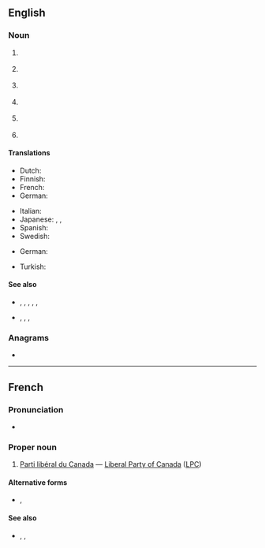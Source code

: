{{also|plc}}
==English==
{{wikipedia}}

===Noun===
{{en-noun|~}}

# {{lb|en|countable|business}} {{initialism of|en|public limited company}}
# {{lb|en|communications}} {{initialism of|en|power line communication}}
# {{lb|en|countable|electronics}} {{initialism of|en|programmable logic controller}}
# {{lb|en|uncountable|telecommunications}} {{initialism of|en|[[packet]] [[loss]] [[concealment]]}}
# {{lb|en|countable|biochemistry}} {{initialism of|en|phospholipase C}}
# {{lb|en|countable|China}} {{initialism of|en|[[prefecture-level city]]}}

====Translations====
{{trans-top|Abbreviation for public limited company}}
* Dutch: {{t|nl|N.V.}}
* Finnish: {{t|fi|oyj}}
* French: {{t+|fr|SA}}
* German: {{t+|de|AG}}
{{trans-mid}}
* Italian: {{t|it|SpA}}
* Japanese: {{t|ja|K.K.}}, {{t+|ja|株式会社|tr=kabushikigaisha}}, {{qualifier|literally}}{{t|ja|上場株式会社|tr=jōjōkabushikigaisha}}
* Spanish: {{t+|es|S.A.}}
* Swedish: {{t+|sv|AB}}
{{trans-bottom}}

{{trans-top|Abbreviation for a programmable logic controller}}
* German: {{t+|de|SPS|f}}
{{trans-mid}}
* Turkish: {{t+|tr|PLC}}
{{trans-bottom}}

====See also====
* {{sense|business}} {{l|en|Co.}}, {{l|en|Corp.}}, {{l|en|Inc.}}, {{l|en|LLC}}, {{l|en|Ltd.}}, {{l|en|plc}}
* {{sense|electronics}} {{l|en|FPGA}}, {{l|en|PAL}}, {{l|en|PIC}}, {{l|en|PLA}}

===Anagrams===
* {{anagrams|en|a=clp|CLP|Cpl|Cpl.|LPC|PCL|PCl.|cpl}}

----

==French==

===Pronunciation===
* {{fr-IPA|pé-el-cé}}

===Proper noun===
{{head|fr|proper noun|head=[[parti|Parti]] [[libéral]] [[du]] [[Canada]]|g=m}}

# {{lb|fr|initialism}} {{lb|fr|Canadian politics}} [[Parti libéral du Canada]] &mdash; [[Liberal Party of Canada]] ([[LPC]])

====Alternative forms====
* {{l|fr|P.L.C.}}, {{l|fr|P. L. C.}}

====See also====
* {{l|fr|BQ}}, {{l|fr|NPD}}, {{l|fr|PCC}}